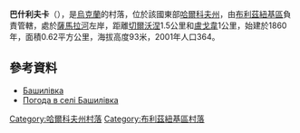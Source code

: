 {{coord|48|40|1|N|36|40|56|E|scale:100000_region:UA|display=title}}

'''巴什利夫卡'''（{{lang-uk|Башилівка}}），是[[烏克蘭|烏克蘭]]的村落，位於該國東部[[哈爾科夫州|哈爾科夫州]]，由[[布利茲紐基區|布利茲紐基區]]負責管轄，處於[[薩馬拉河_(第聶伯河支流)|薩馬拉河]]左岸，距離[[切爾沃涅_(布利茲紐基區)|切爾沃涅]]1.5公里和[[盧戈韋_(布利茲紐基區)|盧戈韋]]1公里，始建於1860年，面積0.62平方公里，海拔高度93米，2001年人口364。

==參考資料==
*[http://gska2.rada.gov.ua/pls/z7502/A005?rdat1=09.01.2009&rf7571=32243 Башилівка]{{dead link|date=2017年12月 |bot=InternetArchiveBot |fix-attempted=yes }}
* [http://weather.in.ua/ua/har'kovskaja/759 Погода в селі Башилівка] {{Wayback|url=http://weather.in.ua/ua/har'kovskaja/759 |date=20160323024127 }}

{{DEFAULTSORT:Башилівка}}
[[Category:哈爾科夫州村落|Category:哈爾科夫州村落]]
[[Category:布利茲紐基區村落|Category:布利茲紐基區村落]]


{{Kharkiv-geo-stub}}